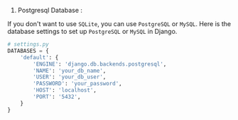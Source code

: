1. Postgresql Database : 

If you don't want to use `SQLite`, you can use `PostgreSQL` or `MySQL`. Here is the database settings to set up `PostgreSQL` or `MySQL` in Django.

```python
# settings.py
DATABASES = {
    'default': {
        'ENGINE': 'django.db.backends.postgresql',
        'NAME': 'your_db_name',
        'USER': 'your_db_user',
        'PASSWORD': 'your_password',
        'HOST': 'localhost',
        'PORT': '5432',
    }
}
```